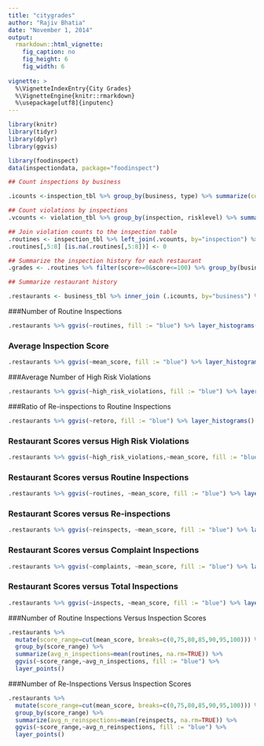 ```yaml
---
title: "citygrades"
author: "Rajiv Bhatia"
date: "November 1, 2014"
output: 
  rmarkdown::html_vignette:
    fig_caption: no
    fig_height: 6
    fig_width: 6
  
vignette: >
  %\VignetteIndexEntry{City Grades}
  %\VignetteEngine{knitr::rmarkdown}
  %\usepackage[utf8]{inputenc}
---
```



```r
library(knitr)
library(tidyr)
library(dplyr)
library(ggvis)
```

```r
library(foodinspect)
data(inspectiondata, package="foodinspect")

```


``` r

## Count inspections by business

.icounts <-inspection_tbl %>% group_by(business, type) %>% summarize(count=n()) %>%  data.frame() %>% spread(type,count, fill=0) %>% select(business, routines =routine, reinspects=reinspection, complaints =complaint) %>% mutate(inspects=routines+reinspects+complaints, retoro=reinspects/routines) %>%  data.frame()

## Count violations by inspections
.vcounts <- violation_tbl %>% group_by(inspection, risklevel) %>% summarize(risk_count=n()) %>%  data.frame() %>% spread(risklevel,risk_count, fill=0)

## Join violation counts to the inspection table
.routines <- inspection_tbl %>% left_join(.vcounts, by="inspection") %>% filter(type=="routine") %>% select (-type)
.routines[,5:8] [is.na(.routines[,5:8])] <- 0

## Summarize the inspection history for each restaurant
.grades <- .routines %>% filter(score>=0&score<=100) %>% group_by(business) %>% summarize(mean_score=mean(score),high_risk_violations=mean(H)) %>% data.frame() 

## Summarize restaurant history

.restaurants <- business_tbl %>% inner_join (.icounts, by="business") %>% inner_join (.grades, by="business")

```

###Number of Routine Inspections
```r
.restaurants %>% ggvis(~routines, fill := "blue") %>% layer_histograms()
```

### Average Inspection Score
```r
.restaurants %>% ggvis(~mean_score, fill := "blue") %>% layer_histograms()
```

###Average Number of High Risk Violations
```r
.restaurants %>% ggvis(~high_risk_violations, fill := "blue") %>% layer_histograms()
```

###Ratio of Re-inspections to Routine Inspections

```r
.restaurants %>% ggvis(~retoro, fill := "blue") %>% layer_histograms()
```

### Restaurant Scores versus High Risk Violations
```r
.restaurants %>% ggvis(~high_risk_violations,~mean_score, fill := "blue") %>% layer_points()
```

### Restaurant Scores versus Routine Inspections
```r
.restaurants %>% ggvis(~routines, ~mean_score, fill := "blue") %>% layer_points()
```

### Restaurant Scores versus Re-inspections
```r
.restaurants %>% ggvis(~reinspects, ~mean_score, fill := "blue") %>% layer_points()
```


### Restaurant Scores versus Complaint Inspections
```r
.restaurants %>% ggvis(~complaints, ~mean_score, fill := "blue") %>% layer_points()
```

### Restaurant Scores versus Total Inspections
```r
.restaurants %>% ggvis(~inspects, ~mean_score, fill := "blue") %>% layer_points()
```

###Number of Routine Inspections Versus Inspection Scores
```r
.restaurants %>%
  mutate(score_range=cut(mean_score, breaks=c(0,75,80,85,90,95,100))) %>% 
  group_by(score_range) %>% 
  summarize(avg_n_inspections=mean(routines, na.rm=TRUE)) %>%
  ggvis(~score_range,~avg_n_inspections, fill := "blue") %>%
  layer_points()

```

###Number of Re-Inspections Versus Inspection Scores
```r

.restaurants %>%
  mutate(score_range=cut(mean_score, breaks=c(0,75,80,85,90,95,100))) %>% 
  group_by(score_range) %>% 
  summarize(avg_n_reinspections=mean(reinspects, na.rm=TRUE)) %>%
  ggvis(~score_range,~avg_n_reinspections, fill := "blue") %>%
  layer_points()

```
